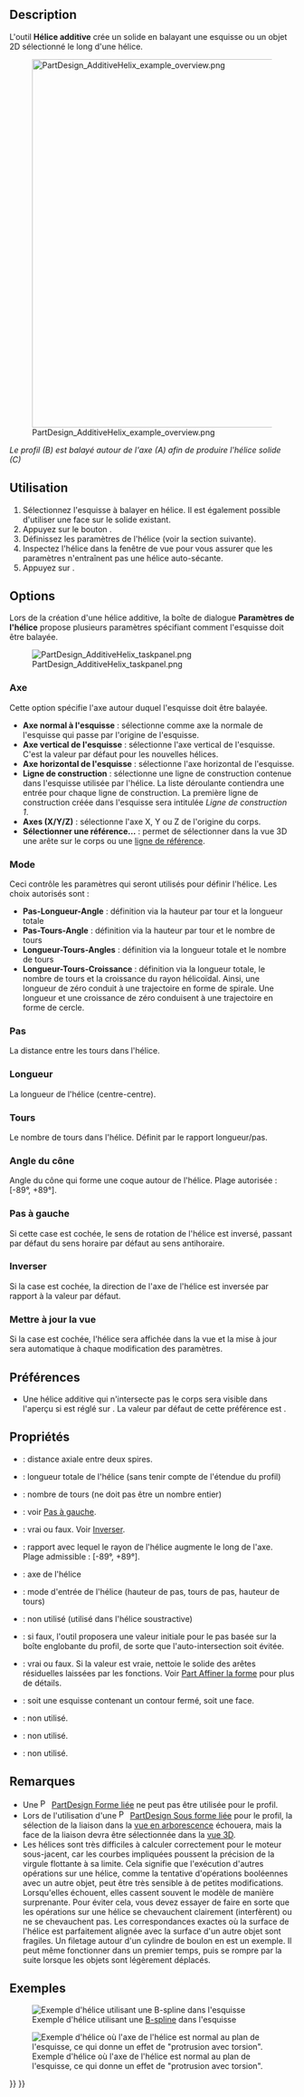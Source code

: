 <languages/>

{{Docnav/fr
|[[PartDesign_AdditivePipe/fr|Balayage additif]]
|[[PartDesign_AdditiveBox/fr|Cube additif]]
|[[PartDesign_Workbench/fr|Atelier PartDesign]]
|IconL=PartDesign_AdditivePipe.svg
|IconR=PartDesign_AdditiveBox.svg
|IconC=Workbench_PartDesign.svg
}}

{{GuiCommand/fr
|Name=PartDesign AdditiveHelix
|Name/fr=PartDesign Hélice additive
|MenuLocation=PartDesign → Créer une fonction additive → Hélice additive
|Workbenches=[[PartDesign_Workbench/fr|PartDesign]]
|Version=0.19
|SeeAlso=[[PartDesign_SubtractiveHelix/fr|PartDesign Hélice soustractive]]
}}

== Description ==

L'outil '''Hélice additive''' crée un solide en balayant une esquisse ou un objet 2D sélectionné le long d'une hélice.

[[File:PartDesign_AdditiveHelix_example_overview.png|none|650px]]

''Le profil (B) est balayé autour de l'axe (A) afin de produire l'hélice solide (C)''

<span id="Usage"></span>
== Utilisation ==

# Sélectionnez l'esquisse à balayer en hélice. Il est également possible d'utiliser une face sur le solide existant.
# Appuyez sur le bouton {{Button|[[Image:PartDesign_AdditiveHelix.svg|16px]] [[PartDesign_AdditiveHelix/fr|Hélice additive]]}}.
# Définissez les paramètres de l'hélice (voir la section suivante).
# Inspectez l'hélice dans la fenêtre de vue pour vous assurer que les paramètres n'entraînent pas une hélice auto-sécante.
# Appuyez sur {{Button|OK}}.

== Options ==

Lors de la création d'une hélice additive, la boîte de dialogue '''Paramètres de l'hélice''' propose plusieurs paramètres spécifiant comment l'esquisse doit être balayée.

[[File:PartDesign_AdditiveHelix_taskpanel.png|frame|left]]

<span id="Axis"></span>
===Axe===

Cette option spécifie l'axe autour duquel l'esquisse doit être balayée.
* '''Axe normal à l'esquisse''' : sélectionne comme axe la normale de l'esquisse qui passe par l'origine de l'esquisse. {{Version/fr|0.20}}
* '''Axe vertical de l'esquisse''' : sélectionne l'axe vertical de l'esquisse. C'est la valeur par défaut pour les nouvelles hélices.
* '''Axe horizontal de l'esquisse''' : sélectionne l'axe horizontal de l'esquisse.
* '''Ligne de construction'''  : sélectionne une ligne de construction contenue dans l'esquisse utilisée par l'hélice. La liste déroulante contiendra une entrée pour chaque ligne de construction. La première ligne de construction créée dans l'esquisse sera intitulée ''Ligne de construction 1''.
* '''Axes (X/Y/Z)''' : sélectionne l'axe X, Y ou Z de l'origine du corps.
* '''Sélectionner une référence...''' : permet de sélectionner dans la vue 3D une arête sur le corps ou une [[PartDesign_Line/fr|ligne de référence]].

=== Mode ===

Ceci contrôle les paramètres qui seront utilisés pour définir l'hélice. Les choix autorisés sont :
* '''Pas-Longueur-Angle''' : définition via la hauteur par tour et la longueur totale
* '''Pas-Tours-Angle''' : définition via la hauteur par tour et le nombre de tours
* '''Longueur-Tours-Angles''' : définition via la longueur totale et le nombre de tours
* '''Longueur-Tours-Croissance''' {{Version/fr|0.20}} : définition via la longueur totale, le nombre de tours et la croissance du rayon hélicoïdal. Ainsi, une longueur de zéro conduit à une trajectoire en forme de spirale. Une longueur et une croissance de zéro conduisent à une trajectoire en forme de cercle.

<span id="Pitch"></span>
=== Pas ===

La distance entre les tours dans l'hélice.

<span id="Height"></span>
=== Longueur ===

La longueur de l'hélice (centre-centre).

<span id="Turns"></span>
=== Tours ===

Le nombre de tours dans l'hélice. Définit par le rapport longueur/pas.

<span id="Cone_Angle"></span>
=== Angle du cône ===

Angle du cône qui forme une coque autour de l'hélice. Plage autorisée : [-89°, +89°].

<span id="Left_handed"></span>
=== Pas à gauche ===

Si cette case est cochée, le sens de rotation de l'hélice est inversé, passant par défaut du sens horaire par défaut au sens antihoraire.

<span id="Reversed"></span>
=== Inverser ===

Si la case est cochée, la direction de l'axe de l'hélice est inversée par rapport à la valeur par défaut.

<span id="Update_view"></span>
=== Mettre à jour la vue ===

Si la case est cochée, l'hélice sera affichée dans la vue et la mise à jour sera automatique à chaque modification des paramètres.

<span id="Preferences"></span>
== Préférences ==

* Une hélice additive qui n'intersecte pas le corps sera visible dans l'aperçu si {{MenuCommand|Outils → Éditer paramètres.... → BaseApp → Préférences → Mod → PartDesign → AdditiveHelixPreview}} est réglé sur {{TRUE}}. La valeur par défaut de cette préférence est {{FALSE}}. {{Version/fr|0.20}}

<span id="Properties"></span>
== Propriétés ==

* {{PropertyData|Pitch}} : distance axiale entre deux spires.
* {{PropertyData|Height}} : longueur totale de l'hélice (sans tenir compte de l'étendue du profil)
* {{PropertyData|Turns}} : nombre de tours (ne doit pas être un nombre entier)
* {{PropertyData|Left Handed}} : voir [[#Pas_à_gauche|Pas à gauche]].
* {{PropertyData|Reversed}} : vrai ou faux. Voir [[#Inverser|Inverser]].
* {{PropertyData|Angle}} : rapport avec lequel le rayon de l'hélice augmente le long de l'axe. Plage admissible : [-89°, +89°].
* {{PropertyData|Reference axis}} : axe de l'hélice
* {{PropertyData|Mode}} : mode d'entrée de l'hélice (hauteur de pas, tours de pas, hauteur de tours)
* {{PropertyData|Outside}} : non utilisé (utilisé dans l'hélice soustractive)
* {{PropertyData|Has Been Edited}} : si faux, l'outil proposera une valeur initiale pour le pas basée sur la boîte englobante du profil, de sorte que l'auto-intersection soit évitée.
* {{PropertyData|Refine}} : vrai ou faux. Si la valeur est vraie, nettoie le solide des arêtes résiduelles laissées par les fonctions. Voir [[Part_RefineShape/fr|Part Affiner la forme]] pour plus de détails.
* {{PropertyData|Profile}} : soit une esquisse contenant un contour fermé, soit une face.
* {{PropertyData|Midplane}} : non utilisé.
* {{PropertyData|Up to face}} : non utilisé.
* {{PropertyData|Allow multiple face}} : non utilisé.

<span id="Notes"></span>
== Remarques ==

* Une [[File:PartDesign_ShapeBinder.svg|16px]] [[PartDesign_ShapeBinder/fr|PartDesign Forme liée]] ne peut pas être utilisée pour le profil.
* Lors de l'utilisation d'une [[File:PartDesign_SubShapeBinder.svg|16px]] [[PartDesign_SubShapeBinder/fr|PartDesign Sous forme liée]] pour le profil, la sélection de la liaison dans la [[Tree_view/fr|vue en arborescence]] échouera, mais la face de la liaison devra être sélectionnée dans la [[3D_view/fr|vue 3D]].
* Les hélices sont très difficiles à calculer correctement pour le moteur sous-jacent, car les courbes impliquées poussent la précision de la virgule flottante à sa limite. Cela signifie que l'exécution d'autres opérations sur une hélice, comme la tentative d'opérations booléennes avec un autre objet, peut être très sensible à de petites modifications. Lorsqu'elles échouent, elles cassent souvent le modèle de manière surprenante. Pour éviter cela, vous devez essayer de faire en sorte que les opérations sur une hélice se chevauchent clairement (interfèrent) ou ne se chevauchent pas. Les correspondances exactes où la surface de l'hélice est parfaitement alignée avec la surface d'un autre objet sont fragiles. Un filetage autour d'un cylindre de boulon en est un exemple. Il peut même fonctionner dans un premier temps, puis se rompre par la suite lorsque les objets sont légèrement déplacés.

<span id="Examples"></span>
== Exemples ==

[[File:PartDesign_AdditiveHelix_example_bspline.png|frame|left|Exemple d'hélice utilisant une [[Sketcher_CreateBSpline/fr|B-spline]] dans l'esquisse]]

[[File:PartDesign_AdditiveHelix_example_twisting_pad.png|frame|left|Exemple d'hélice où l'axe de l'hélice est normal au plan de l'esquisse, ce qui donne un effet de "protrusion avec torsion".]]


{{Docnav/fr
|[[PartDesign_AdditivePipe/fr|Balayage additif]]
|[[PartDesign_AdditiveBox/fr|Cube additif]]
|[[PartDesign_Workbench/fr|Atelier PartDesign]]
|IconL=PartDesign_AdditivePipe.svg
|IconR=PartDesign_AdditiveBox.svg
|IconC=Workbench_PartDesign.svg
}}

{{PartDesign Tools navi{{#translation:}}}}
{{Userdocnavi{{#translation:}}}}